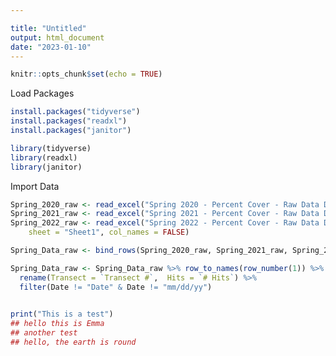 ```yaml
---

title: "Untitled"
output: html_document
date: "2023-01-10"
---
```


```r
knitr::opts_chunk$set(echo = TRUE)
```


Load Packages
```r
install.packages("tidyverse")
install.packages("readxl")
install.packages("janitor")

library(tidyverse)
library(readxl)
library(janitor)

```

Import Data
```r
Spring_2020_raw <- read_excel("Spring 2020 - Percent Cover - Raw Data DNET.xlsx", sheet = "Sheet1", col_names = FALSE)
Spring_2021_raw <- read_excel("Spring 2021 - Percent Cover - Raw Data DNET.xlsx", sheet = "Sheet1", col_names = FALSE)
Spring_2022_raw <- read_excel("Spring 2022 - Percent Cover - Raw Data DNET.xlsx", 
    sheet = "Sheet1", col_names = FALSE)

Spring_Data_raw <- bind_rows(Spring_2020_raw, Spring_2021_raw, Spring_2022_raw)


```

```r
Spring_Data_raw <- Spring_Data_raw %>% row_to_names(row_number(1)) %>% 
  rename(Transect = `Transect #`,  Hits = `# Hits`) %>% 
  filter(Date != "Date" & Date != "mm/dd/yy")
  

```





```r
print("This is a test")
## hello this is Emma
## another test
## hello, the earth is round
```

